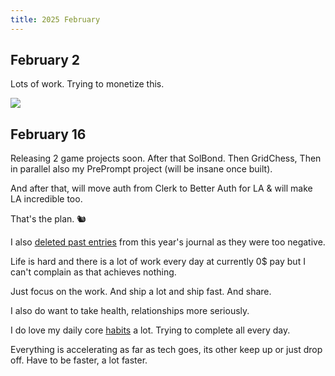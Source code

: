 ```yaml
---
title: 2025 February
---
```


## February 2

Lots of work. Trying to monetize this.

![](https://raw.githubusercontent.com/nikitavoloboev/media/main/docs/25-feb/journal-cloudflare-analytics-30-days.png)

## February 16

Releasing 2 game projects soon. After that SolBond. Then GridChess, Then in parallel also my PrePrompt project (will be insane once built).

And after that, will move auth from Clerk to Better Auth for LA & will make LA incredible too.

That's the plan. 🐿

I also [deleted past entries](https://github.com/nikitavoloboev/docs/commit/adec6fd05c23306a8e8f76398b42208816e4e932) from this year's journal as they were too negative.

Life is hard and there is a lot of work every day at currently 0$ pay but I can't complain as that achieves nothing.

Just focus on the work. And ship a lot and ship fast. And share.

I also do want to take health, relationships more seriously.

I do love my daily core [habits](/habits) a lot. Trying to complete all every day.

Everything is accelerating as far as tech goes, its other keep up or just drop off. Have to be faster, a lot faster.
